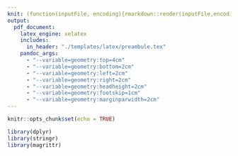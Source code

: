 ```yaml
---
knit: (function(inputFile, encoding){rmarkdown::render(inputFile,encoding=encoding,output_dir="./resultats")})
output:
  pdf_document: 
    latex_engine: xelatex
    includes:
      in_header: "./templates/latex/preambule.tex"
    pandoc_args: 
      - "--variable=geometry:top=4cm"
      - "--variable=geometry:bottom=2cm"
      - "--variable=geometry:left=2cm"
      - "--variable=geometry:right=2cm"
      - "--variable=geometry:headheight=2cm"
      - "--variable=geometry:footskip=1cm"
      - "--variable=geometry:marginparwidth=2cm"
---
```



```r
knitr::opts_chunk$set(echo = TRUE)
```

```r
library(dplyr)
library(stringr)
library(magrittr)
```


\input{tex/pageDEgarde.tex}


\newpage
\tableofcontents
  


